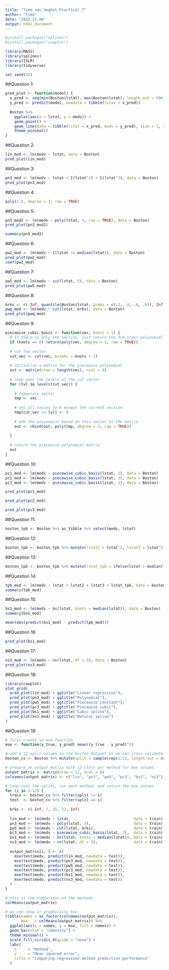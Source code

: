```yaml
---
title: "Timo_van_Veghel_Practical_7"
author: "Timo"
date: "2022-11-06"
output: html_document
---
```

```r
#install.packages("splines")
#install.packages("cowplot")
```

```r
library(MASS)
library(splines)
library(ISLR)
library(tidyverse)

set.seed(45)
```

##Question 1:

```r
pred_plot <- function(model) {
  x_pred <- seq(min(Boston$lstat), max(Boston$lstat), length.out = 500)
  y_pred <- predict(model, newdata = tibble(lstat = x_pred))
  
  Boston %>% 
    ggplot(aes(x = lstat, y = medv)) +
    geom_point() +
    geom_line(data = tibble(lstat = x_pred, medv = y_pred), size = 1, col = "blue") +
    theme_minimal()
}
```

##Question 2:

```r
lin_mod <- lm(medv ~ lstat, data = Boston)
pred_plot(lin_mod)
```

##Question 3:

```r
pn3_mod <- lm(medv ~ lstat + I(lstat^2) + I(lstat^3), data = Boston)
pred_plot(pn3_mod)
```

##Question 4:

```r
poly(1:5, degree = 3, raw = TRUE)
```

##Question 5:

```r
pn3_mod2 <- lm(medv ~ poly(lstat, 3, raw = TRUE), data = Boston)
pred_plot(pn3_mod2)
```

```r
summary(pn3_mod2)
```

##Question 6:

```r
pw2_mod <- lm(medv ~ I(lstat <= median(lstat)), data = Boston)
pred_plot(pw2_mod)
coef(pw2_mod)
```

##Question 7:

```r
pw5_mod <- lm(medv ~ cut(lstat, 5), data = Boston)
pred_plot(pw5_mod)
```

##Question 8:

```r
brks <- c(-Inf, quantile(Boston$lstat, probs = c(.2, .4, .6, .8)), Inf)
pwq_mod <- lm(medv ~ cut(lstat, brks), data = Boston)
pred_plot(pwq_mod)
```

##Question 9:

```r
piecewise_cubic_basis <- function(vec, knots = 1) {
  # If there is only one section, just return the 3rd order polynomial
  if (knots == 0) return(poly(vec, degree = 3, raw = TRUE))
  
  # cut the vector
  cut_vec <- cut(vec, breaks = knots + 1)
  
  # initialise a matrix for the piecewise polynomial
  out <- matrix(nrow = length(vec), ncol = 0)
  
  # loop over the levels of the cut vector
  for (lvl in levels(cut_vec)) {
    
    # temporary vector
    tmp <- vec
    
    # set all values to 0 except the current section
    tmp[cut_vec != lvl] <- 0
    
    # add the polynomial based on this vector to the matrix
    out <- cbind(out, poly(tmp, degree = 3, raw = TRUE))
    
  }
  
  # return the piecewise polynomial matrix
  out
}
```

##Question 10:

```r
pc1_mod <- lm(medv ~ piecewise_cubic_basis(lstat, 1), data = Boston)
pc2_mod <- lm(medv ~ piecewise_cubic_basis(lstat, 2), data = Boston)
pc3_mod <- lm(medv ~ piecewise_cubic_basis(lstat, 3), data = Boston)

pred_plot(pc1_mod)

pred_plot(pc2_mod)

pred_plot(pc3_mod)
```

##Question 11:

```r
boston_tpb <- Boston %>% as_tibble %>% select(medv, lstat)
```

##Question 12:

```r
boston_tpb <- boston_tpb %>% mutate(lstat2 = lstat^2, lstat3 = lstat^3)
```

##Question 13:

```r
boston_tpb <- boston_tpb %>% mutate(lstat_tpb = ifelse(lstat > median(lstat), (lstat - median(lstat))^3, 0))
```

##Question 14:

```r
tpb_mod <- lm(medv ~ lstat + lstat2 + lstat3 + lstat_tpb, data = boston_tpb)
summary(tpb_mod)
```

##Question 15:

```r
bs1_mod <- lm(medv ~ bs(lstat, knots = median(lstat)), data = Boston)
summary(bs1_mod)

mean(abs(predict(bs1_mod) - predict(tpb_mod)))
```

##Question 16:

```r
pred_plot(bs1_mod)
```

##Question 17:

```r
ns3_mod <- lm(medv ~ ns(lstat, df = 3), data = Boston)
pred_plot(ns3_mod)
```

##Question 18:

```r
library(cowplot)
plot_grid(
  pred_plot(lin_mod) + ggtitle("Linear regression"),
  pred_plot(pn3_mod) + ggtitle("Polynomial"),
  pred_plot(pw5_mod) + ggtitle("Piecewise constant"),
  pred_plot(pc3_mod) + ggtitle("Piecewise cubic"),
  pred_plot(bs1_mod) + ggtitle("Cubic spline"),
  pred_plot(ns3_mod) + ggtitle("Natural spline")
)
```

##Question 19:

```r
# first create an mse function
mse <- function(y_true, y_pred) mean((y_true - y_pred)^2)

# add a 12 split column to the boston dataset so we can cross-validate
boston_cv <- Boston %>% mutate(split = sample(rep(1:12, length.out = nrow(Boston))))

# prepare an output matrix with 12 slots per method for mse values
output_matrix <- matrix(nrow = 12, ncol = 6) 
colnames(output_matrix) <- c("lin", "pn3", "pw5", "pc3", "bs1", "ns3")

# loop over the splits, run each method, and return the mse values
for (i in 1:12) {
  train <- boston_cv %>% filter(split != i)
  test  <- boston_cv %>% filter(split == i)
  
  brks <- c(-Inf, 7, 15, 22, Inf)
  
  lin_mod <- lm(medv ~ lstat,                            data = train)
  pn3_mod <- lm(medv ~ poly(lstat, 3),                   data = train)
  pw5_mod <- lm(medv ~ cut(lstat, brks),                 data = train)
  pc3_mod <- lm(medv ~ piecewise_cubic_basis(lstat, 3),  data = train)
  bs1_mod <- lm(medv ~ bs(lstat, knots = median(lstat)), data = train)
  ns3_mod <- lm(medv ~ ns(lstat, df = 3),                data = train)
  
  output_matrix[i, ] <- c(
    mse(test$medv, predict(lin_mod, newdata = test)),
    mse(test$medv, predict(pn3_mod, newdata = test)),
    mse(test$medv, predict(pw5_mod, newdata = test)),
    mse(test$medv, predict(pc3_mod, newdata = test)),
    mse(test$medv, predict(bs1_mod, newdata = test)),
    mse(test$medv, predict(ns3_mod, newdata = test))
  )
}

# this is the comparison of the methods
colMeans(output_matrix)

# we can show it graphically too
tibble(names = as_factor(colnames(output_matrix)), 
       mse   = colMeans(output_matrix)) %>% 
  ggplot(aes(x = names, y = mse, fill = names)) +
  geom_bar(stat = "identity") +
  theme_minimal() +
  scale_fill_viridis_d(guide = "none") +
  labs(
    x     = "Method", 
    y     = "Mean squared error", 
    title = "Comparing regression method prediction performance"
  )
```

